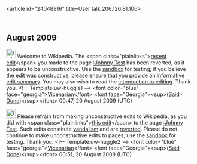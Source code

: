 <article id="24048916" title=User talk:206.126.81.106>
	<talkpage id="24048916" title="User talk:206.126.81.106">

== August 2009 ==

[[Image:Information.png|25px]] Welcome to Wikipedia. The &lt;span class=&quot;plainlinks&quot;&gt;[http://en.wikipedia.org/wiki/Johnny_Test?diff=308977884 recent edit]&lt;/span&gt; you made to the page [[:Johnny Test]] has been reverted, as it appears to be unconstructive. Use the [[Wikipedia:Sandbox|sandbox]] for testing; if you believe the edit was constructive, please ensure that you provide an informative [[Help:Edit summary|edit summary]]. You may also wish to read the [[Wikipedia:Introduction|introduction to editing]]. Thank you. &lt;!-- Template:uw-huggle1 --&gt; &lt;font color=&quot;blue&quot; face=&quot;georgia&quot;&gt;[[User:Vicenarian|Vicenarian]]&lt;/font&gt; &lt;font face=&quot;Georgia&quot;&gt;&lt;sup&gt;([[User talk:Vicenarian|Said]] · [[Special:Contributions/Vicenarian|Done]])&lt;/sup&gt;&lt;/font&gt; 00:47, 20 August 2009 (UTC)

[[Image:Information.svg|25px]] Please refrain from making unconstructive edits to Wikipedia, as you did with &lt;span class=&quot;plainlinks&quot;&gt;[http://en.wikipedia.org/wiki/Johnny_Test?diff=308978715 this edit]&lt;/span&gt; to the page [[:Johnny Test]]. Such edits constitute [[Wikipedia:Vandalism|vandalism]] and are [[Help:Reverting|reverted]]. Please do not continue to make unconstructive edits to pages; use the [[Wikipedia:Sandbox|sandbox]] for testing. Thank you. &lt;!-- Template:uw-huggle2 --&gt; &lt;font color=&quot;blue&quot; face=&quot;georgia&quot;&gt;[[User:Vicenarian|Vicenarian]]&lt;/font&gt; &lt;font face=&quot;Georgia&quot;&gt;&lt;sup&gt;([[User talk:Vicenarian|Said]] · [[Special:Contributions/Vicenarian|Done]])&lt;/sup&gt;&lt;/font&gt; 00:51, 20 August 2009 (UTC)
	</talkpage>
</article>